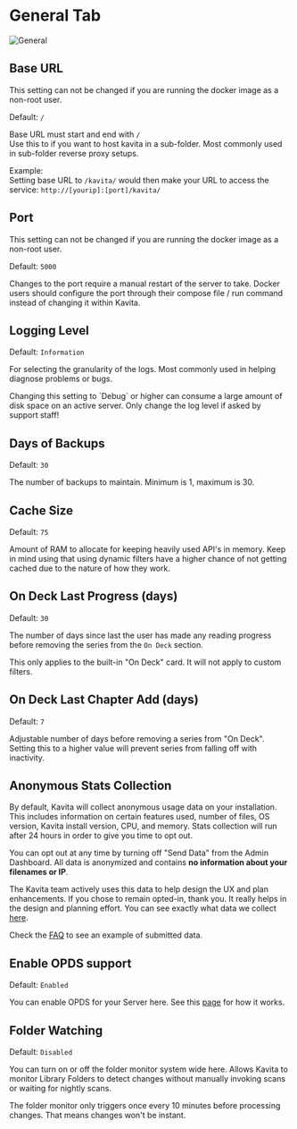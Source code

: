 
# General Tab 

![General](../../../public/guides/admin-settings/admin-settings-general.png "General Settings Page")

## Base URL

<Callout type="info" emoji="ℹ️">
  This setting can not be changed if you are running the docker image as a non-root user. 
</Callout>

Default: `/`

Base URL must start and end with `/` <br/>
Use this to if you want to host kavita in a sub-folder. Most commonly used in sub-folder reverse proxy setups.

Example: <br/>
Setting base URL to `/kavita/` would then make your URL to access the service: `http://[yourip]:[port]/kavita/`

## Port

<Callout type="info" emoji="ℹ️">
  This setting can not be changed if you are running the docker image as a non-root user. 
</Callout>

Default: `5000`

Changes to the port require a manual restart of the server to take. Docker users should configure the port through their compose file / run command instead of changing it within Kavita. 

## Logging Level

Default: `Information`

For selecting the granularity of the logs. Most commonly used in helping diagnose problems or bugs.

<Callout type="warning" emoji="⚠️">
  Changing this setting to `Debug` or higher can consume a large amount of disk space on an active server. Only change the log level if asked by support staff! 
</Callout>

## Days of Backups

Default: `30` 

The number of backups to maintain. Minimum is 1, maximum is 30.

## Cache Size

Default: `75`

Amount of RAM to allocate for keeping heavily used API's in memory. Keep in mind using that using dynamic filters have a higher chance of not getting cached due to the nature of how they work. 

## On Deck Last Progress (days)

Default: `30`

The number of days since last the user has made any reading progress before removing the series from the `On Deck` section.

This only applies to the built-in "On Deck" card. It will not apply to custom filters.

## On Deck Last Chapter Add (days)

Default: `7`

Adjustable number of days before removing a series from "On Deck". Setting this to a higher value will prevent series from falling off with inactivity. 

## Anonymous Stats Collection

By default, Kavita will collect anonymous usage data on your installation. This includes information on certain features used, number of files, OS version, Kavita install version, CPU, and memory. Stats collection will run after 24 hours in order to give you time to opt out. 

You can opt out at any time by turning off "Send Data" from the Admin Dashboard. All data is anonymized and contains **no information about your filenames or IP**.

The Kavita team actively uses this data to help design the UX and plan enhancements. If you chose to remain opted-in, thank you. It really helps in the design and planning effort. You can see exactly what data we collect [here](https://github.com/Kareadita/KavitaStats/blob/main/KavitaStats/Entities/StatRecord.cs).

Check the [FAQ](https://wiki.kavitareader.com/en/faq#q-does-kavita-collect-any-data-on-me) to see an example of submitted data. 

## Enable OPDS support

Default: `Enabled`

You can enable OPDS for your Server here. See this [page](https://wiki.kavitareader.com/en/guides/settings/opds) for how it works.

## Folder Watching

Default: `Disabled`

You can turn on or off the folder monitor system wide here. Allows Kavita to monitor Library Folders to detect changes without manually invoking scans or waiting for nightly scans.

<Callout type="info" emoji="ℹ️">
  The folder monitor only triggers once every 10 minutes before processing changes. That means changes won't be instant. 
</Callout>
